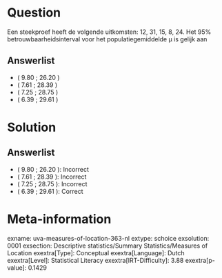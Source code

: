 Question
========

Een steekproef heeft de volgende uitkomsten: 12, 31, 15, 8, 24. Het 95%
betrouwbaarheidsinterval voor het populatiegemiddelde μ is gelijk aan

Answerlist
----------

* ( 9.80 ; 26.20 )
* ( 7.61 ; 28.39 )
* ( 7.25 ; 28.75 )
* ( 6.39 ; 29.61 )

Solution
========

Answerlist
----------

* ( 9.80 ; 26.20 ): Incorrect
* ( 7.61 ; 28.39 ): Incorrect
* ( 7.25 ; 28.75 ): Incorrect
* ( 6.39 ; 29.61 ): Correct

Meta-information
================
exname: uva-measures-of-location-363-nl
extype: schoice
exsolution: 0001
exsection: Descriptive statistics/Summary Statistics/Measures of Location
exextra[Type]: Conceptual
exextra[Language]: Dutch
exextra[Level]: Statistical Literacy
exextra[IRT-Difficulty]: 3.88
exextra[p-value]: 0.1429
